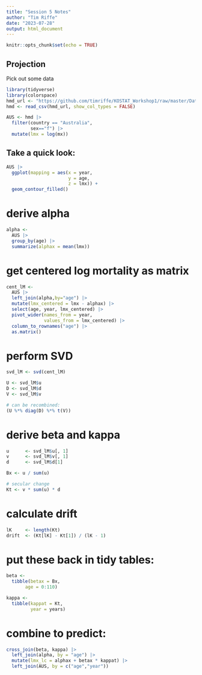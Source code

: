 ```yaml
---
title: "Session 5 Notes"
author: "Tim Riffe"
date: "2023-07-28"
output: html_document
---
```


```r
knitr::opts_chunk$set(echo = TRUE)
```

## Projection

Pick out some data
```r
library(tidyverse)
library(colorspace)
hmd_url <- "https://github.com/timriffe/KOSTAT_Workshop1/raw/master/Data/hmd.csv.gz"
hmd <- read_csv(hmd_url, show_col_types = FALSE)

AUS <- hmd |> 
  filter(country == "Australia",
         sex=="f") |> 
  mutate(lmx = log(mx))
```

## Take a quick look:

```r
AUS |> 
  ggplot(mapping = aes(x = year, 
                       y = age, 
                       z = lmx)) +
  geom_contour_filled() 
```

# derive alpha

```r
alpha <- 
  AUS |> 
  group_by(age) |> 
  summarize(alphax = mean(lmx))
```

# get centered log mortality as matrix
```r
cent_lM <-
  AUS |> 
  left_join(alpha,by="age") |> 
  mutate(lmx_centered = lmx - alphax) |> 
  select(age, year, lmx_centered) |> 
  pivot_wider(names_from = year,
              values_from = lmx_centered) |> 
  column_to_rownames("age") |> 
  as.matrix()
```

# perform SVD

```r
svd_lM <- svd(cent_lM)

U <- svd_lM$u
D <- svd_lM$d
V <- svd_lM$v

# can be recombined:
(U %*% diag(D) %*% t(V)) 
```

# derive beta and kappa

```r
u      <- svd_lM$u[, 1]
v      <- svd_lM$v[, 1]
d      <- svd_lM$d[1]

Bx <- u / sum(u)

# secular change
Kt <- v * sum(u) * d
```

# calculate drift
```r
lK     <- length(Kt)
drift  <- (Kt[lK] - Kt[1]) / (lK - 1)
```


# put these back in tidy tables:

```r
beta <- 
  tibble(betax = Bx,
       age = 0:110)

kappa <- 
  tibble(kappat = Kt,
         year = years)
```

# combine to predict:

```r
cross_join(beta, kappa) |> 
  left_join(alpha, by = "age") |> 
  mutate(lmx_lc = alphax + betax * kappat) |> 
  left_join(AUS, by = c("age","year")) 
```

